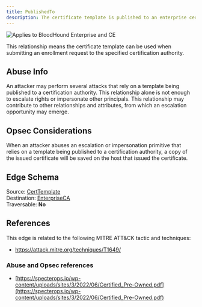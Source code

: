 ```yaml
---
title: PublishedTo
description: The certificate template is published to an enterprise certification authority. 
---
```


<img noZoom src="/assets/enterprise-AND-community-edition-pill-tag.svg" alt="Applies to BloodHound Enterprise and CE"/>

This relationship means the certificate template can be used when submitting an enrollment request to the specified
certification authority.

## Abuse Info

An attacker may perform several attacks that rely on a template being published to a certification authority. This relationship alone is not enough to escalate rights or impersonate other principals. This relationship may contribute to other relationships and attributes, from which an escalation opportunity may emerge.

## Opsec Considerations

When an attacker abuses an escalation or impersonation primitive that relies on a template being published to a certification authority, a copy of the issued certificate will be saved on the host that issued the certificate.

## Edge Schema

Source: [CertTemplate](/resources/nodes/cert-template)   
Destination: [EnterpriseCA](/resources/nodes/enterprise-ca)   
Traversable: **No**  

## References

This edge is related to the following MITRE ATT&CK tactic and techniques:

* https://attack.mitre.org/techniques/T1649/

### Abuse and Opsec references

* [https://specterops.io/wp-content/uploads/sites/3/2022/06/Certified_Pre-Owned.pdf](https://specterops.io/wp-content/uploads/sites/3/2022/06/Certified_Pre-Owned.pdf)

